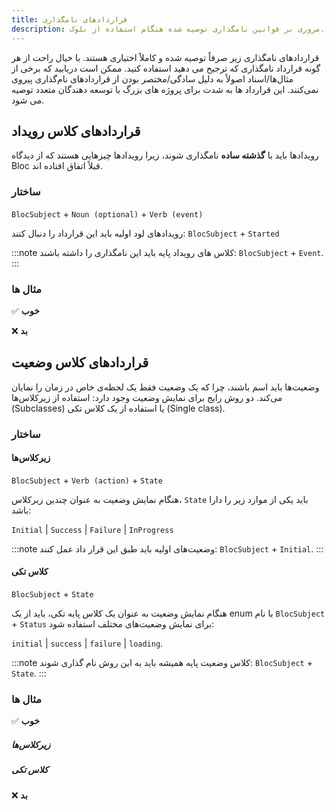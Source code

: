 ```yaml
---
title: قراردادهای نامگذاری
description: مروری بر قوانین نامگذاری توصیه شده هنگام استفاده از بلوک.
---
```



قراردادهای نامگذاری زیر صرفاً توصیه شده و کاملاً اختیاری هستند. با خیال راحت از هر گونه قرارداد نامگذاری که ترجیح می دهید استفاده کنید. ممکن است دریابید که برخی از مثال‌ها/اسناد اصولاً به دلیل سادگی/مختصر بودن از قراردادهای نام‌گذاری پیروی نمی‌کنند. این قرارداد ها به شدت برای پروژه های بزرگ با توسعه دهندگان متعدد توصیه می شود.

## قراردادهای کلاس رویداد

رویدادها باید با **گذشته ساده** نامگذاری شوند، زیرا رویدادها چیزهایی هستند که از دیدگاه Bloc قبلاً اتفاق افتاده اند.

### ساختار

`BlocSubject` + `Noun (optional)` + `Verb (event)`

رویدادهای لود اولیه باید این قرارداد را دنبال کنند: `BlocSubject` + `Started`

:::note
کلاس های رویداد پایه باید این نامگذاری را داشته باشند: `BlocSubject` + `Event`.
:::

### مثال ها

✅ **خوب**

<EventExamplesGood1 />

❌ **بد**

<EventExamplesBad1 />

## قراردادهای کلاس وضعیت

وضعیت‌ها باید اسم باشند، چرا که یک وضعیت فقط یک لحظه‌ی خاص در زمان را نمایان می‌کند. دو روش رایج برای نمایش وضعیت وجود دارد: استفاده از زیرکلاس‌ها (Subclasses) یا استفاده از یک کلاس تکی (Single class).

### ساختار

#### زیرکلاس‌ها

`BlocSubject` + `Verb (action)` + `State`

هنگام نمایش وضعیت به عنوان چندین زیرکلاس، `State` باید یکی از موارد زیر را دارا باشد:

`Initial` | `Success` | `Failure` | `InProgress`

:::note
وضعیت‌های اولیه باید طبق این قرار داد عمل کنند: `BlocSubject` + `Initial`.
:::

#### کلاس تکی

`BlocSubject` + `State`

هنگام نمایش وضعیت به عنوان یک کلاس پایه تکی، باید از یک enum با نام `BlocSubject` + `Status` برای نمایش وضعیت‌های مختلف استفاده شود:

`initial` | `success` | `failure` | `loading`.

:::note
کلاس وضعیت پایه همیشه باید به این روش نام گذاری شوند: `BlocSubject` + `State`.
:::

### مثال ها

✅ **خوب**

##### زیرکلاس‌ها

<StateExamplesGood1Snippet />

##### کلاس تکی

<SingleStateExamplesGood1Snippet />

❌ **بد**

<StateExamplesBad1Snippet />
